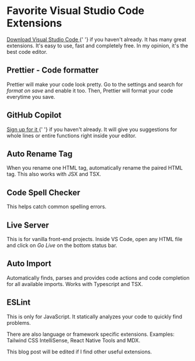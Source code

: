 
<Head
  title='Favorite Visual Studio Code Extensions'
  description='Favorite Visual Studio Code Extensions'
/>

# Favorite Visual Studio Code Extensions

<p>
  <a href='https://code.visualstudio.com' target='_blank' rel='noreferrer'>
    Download Visual Studio Code
  </a>{' '}
  if you haven't already. It has many great extensions. It's easy to use, fast
  and completely free. In my opinion, it's the best code editor.
</p>

## Prettier - Code formatter

Prettier will make your code look pretty. Go to the settings and search for _format on save_ and enable it too. Then, Prettier will format your code everytime you save.

## GitHub Copilot

<p>
  <a
    href='https://github.com/features/copilot/signup'
    target='_blank'
    rel='noreferrer'
  >
    Sign up for it
  </a>{' '}
  if you haven't already. It will give you suggestions for whole lines or entire
  functions right inside your editor.
</p>

## Auto Rename Tag

When you rename one HTML tag, automatically rename the paired HTML tag. This also works with JSX and TSX.

## Code Spell Checker

This helps catch common spelling errors.

## Live Server

This is for vanilla front-end projects. Inside VS Code, open any HTML file and click on _Go Live_ on the bottom status bar.

## Auto Import

Automatically finds, parses and provides code actions and code completion for all available imports. Works with Typescript and TSX.

## ESLint

This is only for JavaScript. It statically analyzes your code to quickly find problems.

There are also language or framework specific extensions. Examples: Tailwind CSS IntelliSense, React Native Tools and MDX.

This blog post will be edited if I find other useful extensions.
